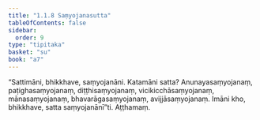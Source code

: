 ```yaml
---
title: "1.1.8 Saṃyojanasutta"
tableOfContents: false
sidebar:
  order: 9
type: "tipitaka"
basket: "su"
book: "a7"
---
```



<DynamicBreadcrumb />

<Division number="8" book="a7" bookNo="16" page="400">

<Paragraph number="49" book="a7">
“Sattimāni, bhikkhave, saṃyojanāni. Katamāni satta? Anunayasaṃyojanaṃ, paṭighasaṃyojanaṃ, diṭṭhisaṃyojanaṃ, vicikicchāsaṃyojanaṃ, mānasaṃyojanaṃ, bhavarāgasaṃyojanaṃ, avijjāsaṃyojanaṃ. Imāni kho, bhikkhave, satta saṃyojanānī”ti.

</Paragraph>
</Division>

<Paragraph number="50" type="center" book="a7">
Aṭṭhamaṃ.
</Paragraph>